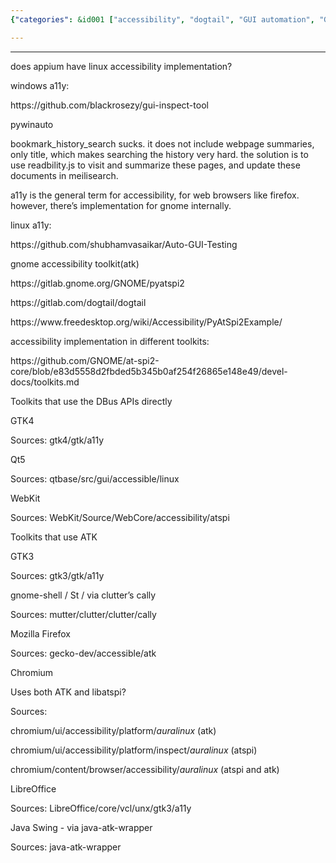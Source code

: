 ```yaml
---
{"categories": &id001 ["accessibility", "dogtail", "GUI automation", "GUI inspection", "inspection", "linux", "pyatspi", "RPA"], "category": "Accessibility tools", "date": "2022-07-15 05:07:25", "description": "This article highlights various accessibility tools and frameworks like Pyatspi, dogtail Gnome, Appium Linux Accessibility, and Pywinauto. It also stresses the significance of readbility.js and Meilisearch for enhancing web history search and incorporating a11y into Firefox and GNOME's ATK browsers.", "tags": *id001, "title": "Pyatspi Dogtail Gnome Accessibility Gui Inspect Tool For Linux A11Y"}

---
```


------

does appium have linux accessibility implementation?

windows a11y:

https://github.com/blackrosezy/gui-inspect-tool

pywinauto

bookmark_history_search sucks. it does not include webpage summaries, only title, which makes searching the history very hard. the solution is to use readbility.js to visit and summarize these pages, and update these documents in meilisearch.

a11y is the general term for accessibility, for web browsers like firefox. however, there's implementation for gnome internally.

linux a11y:

https://github.com/shubhamvasaikar/Auto-GUI-Testing

gnome accessibility toolkit(atk)

https://gitlab.gnome.org/GNOME/pyatspi2

https://gitlab.com/dogtail/dogtail

https://www.freedesktop.org/wiki/Accessibility/PyAtSpi2Example/

accessibility implementation in different toolkits:

https://github.com/GNOME/at-spi2-core/blob/e83d5558d2fbded5b345b0af254f26865e148e49/devel-docs/toolkits.md

Toolkits that use the DBus APIs directly

GTK4

Sources: gtk4/gtk/a11y

Qt5

Sources: qtbase/src/gui/accessible/linux

WebKit

Sources: WebKit/Source/WebCore/accessibility/atspi

Toolkits that use ATK

GTK3

Sources: gtk3/gtk/a11y

gnome-shell / St / via clutter's cally

Sources: mutter/clutter/clutter/cally

Mozilla Firefox

Sources: gecko-dev/accessible/atk

Chromium

Uses both ATK and libatspi?

Sources:

chromium/ui/accessibility/platform/*auralinux* (atk)

chromium/ui/accessibility/platform/inspect/*auralinux* (atspi)

chromium/content/browser/accessibility/*auralinux* (atspi and atk)

LibreOffice

Sources: LibreOffice/core/vcl/unx/gtk3/a11y

Java Swing - via java-atk-wrapper

Sources: java-atk-wrapper

